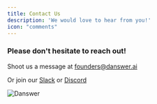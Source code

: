 ```yaml
---
title: Contact Us
description: 'We would love to hear from you!'
icon: "comments"
---
```


### Please don't hesitate to reach out!
Shoot us a message at [founders@danswer.ai](mailto:founders@danswer.ai)

Or join our [Slack](https://join.slack.com/t/danswer/shared_invite/zt-1w76msxmd-HJHLe3KNFIAIzk_0dSOKaQ)
or [Discord](https://discord.gg/TDJ59cGV2X)

![Danswer](/logo/Danswer.png)
